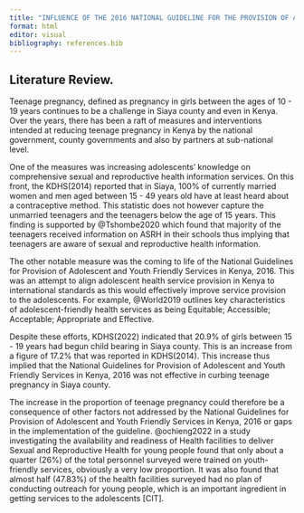 ```yaml
---
title: "INFLUENCE OF THE 2016 NATIONAL GUIDELINE FOR THE PROVISION OF ADOLESCENT AND YOUTH FRIENDLY SERVICES IN REDUCING TEENAGE PREGNANCY IN SIAYA COUNTY"
format: html
editor: visual
bibliography: references.bib
---
```


## Literature Review.

Teenage pregnancy, defined as pregnancy in girls between the ages of 10 - 19 years continues to be a challenge in Siaya county and even in Kenya. Over the years, there has been a raft of measures and interventions intended at reducing teenage pregnancy in Kenya by the national government, county governments and also by partners at sub-national level.

One of the measures was increasing adolescents' knowledge on comprehensive sexual and reproductive health information services. On this front, the KDHS(2014) reported that in Siaya, 100% of currently married women and men aged between 15 - 49 years old have at least heard about a contraceptive method. This statistic does not however capture the unmarried teenagers and the teenagers below the age of 15 years. This finding is supported by @Tshombe2020 which found that majority of the teenagers received information on ASRH in their schools thus implying that teenagers are aware of sexual and reproductive health information.

The other notable measure was the coming to life of the National Guidelines for Provision of Adolescent and Youth Friendly Services in Kenya, 2016. This was an attempt to align adolescent health service provision in Kenya to international standards as this would effectively improve service provision to the adolescents. For example, @World2019 outlines key characteristics of adolescent-friendly health services as being Equitable; Accessible; Acceptable; Appropriate and Effective.

Despite these efforts, KDHS(2022) indicated that 20.9% of girls between 15 - 19 years had begun child bearing in Siaya county. This is an increase from a figure of 17.2% that was reported in KDHS(2014). This increase thus implied that the National Guidelines for Provision of Adolescent and Youth Friendly Services in Kenya, 2016 was not effective in curbing teenage pregnancy in Siaya county.

The increase in the proportion of teenage pregnancy could therefore be a consequence of other factors not addressed by the National Guidelines for Provision of Adolescent and Youth Friendly Services in Kenya, 2016 or gaps in the implementation of the guideline. @ochieng2022 in a study investigating the availability and readiness of Health facilities to deliver Sexual and Reproductive Health for young people found that only about a quarter (26%) of the total personnel surveyed were trained on youth-friendly services, obviously a very low proportion. It was also found that almost half (47.83%) of the health facilities surveyed had no plan of conducting outreach for young people, which is an important ingredient in getting services to the adolescents \[CIT\].
